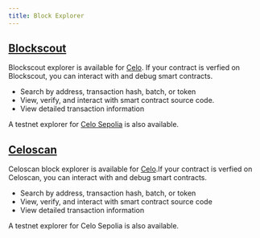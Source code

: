 ```yaml
---
title: Block Explorer
---
```


## [Blockscout](https://celo.blockscout.com/)

Blockscout explorer is available for <ColoredText>[Celo](https://celo.blockscout.com/blocks)</ColoredText>. If your contract is verfied on Blockscout, you can interact with and debug smart contracts.

- Search by address, transaction hash, batch, or token
- View, verify, and interact with smart contract source code.
- View detailed transaction information
  
A testnet explorer for [Celo Sepolia](https://celo-sepolia.blockscout.com/) is also available.

## [Celoscan](https://celoscan.io/)

Celoscan block explorer is available for <ColoredText>[Celo](https://celoscan.io/)</ColoredText>.If your contract is verfied on Celoscan, you can interact with and debug smart contracts.

- Search by address, transaction hash, batch, or token
- View, verify, and interact with smart contract source code
- View detailed transaction information

A testnet explorer for Celo Sepolia is also available.